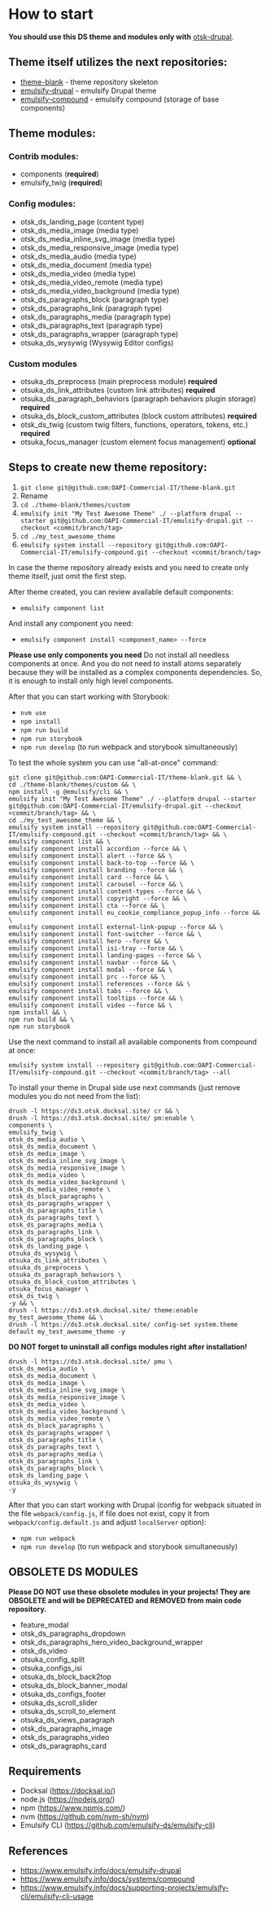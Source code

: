 
<Meta title="Docs/How To/Start"/>

# How to start

**You should use this DS theme and modules only with**
[otsk-drupal](https://github.com/OAPI-Commercial-IT/otsk-drupal).

## Theme itself utilizes the next repositories:
- [theme-blank](https://github.com/OAPI-Commercial-IT/theme-blank) - theme repository skeleton
- [emulsify-drupal](https://github.com/OAPI-Commercial-IT/emulsify-drupal) - emulsify Drupal theme
- [emulsify-compound](https://github.com/OAPI-Commercial-IT/emulsify-compound) - emulsify compound (storage of base components)

## Theme modules:

### Contrib modules:
- components (**required**)
- emulsify_twig (**required**)

### Config modules:
- otsk_ds_landing_page (content type)
- otsk_ds_media_image (media type)
- otsk_ds_media_inline_svg_image (media type)
- otsk_ds_media_responsive_image (media type)
- otsk_ds_media_audio (media type)
- otsk_ds_media_document (media type)
- otsk_ds_media_video (media type)
- otsk_ds_media_video_remote (media type)
- otsk_ds_media_video_background (media type)
- otsk_ds_paragraphs_block (paragraph type)
- otsk_ds_paragraphs_link (paragraph type)
- otsk_ds_paragraphs_media (paragraph type)
- otsk_ds_paragraphs_text (paragraph type)
- otsk_ds_paragraphs_wrapper (paragraph type)
- otsuka_ds_wysywig (Wysywig Editor configs)

### Custom modules
- otsuka_ds_preprocess (main preprocess module) **required**
- otsuka_ds_link_attributes (custom link attributes) **required**
- otsuka_ds_paragraph_behaviors (paragraph behaviors plugin storage) **required**
- otsuka_ds_block_custom_attributes (block custom attributes) **required**
- otsk_ds_twig (custom twig filters, functions, operators, tokens, etc.) **required**
- otsuka_focus_manager (custom element focus management) **optional**

## Steps to create new theme repository:
1. `git clone git@github.com:OAPI-Commercial-IT/theme-blank.git`
1. Rename
1. `cd ./theme-blank/themes/custom`
1. `emulsify init "My Test Awesome Theme" ./ --platform drupal --starter git@github.com:OAPI-Commercial-IT/emulsify-drupal.git --checkout <commit/branch/tag>`
1. `cd ./my_test_awesome_theme`
1. `emulsify system install --repository git@github.com:OAPI-Commercial-IT/emulsify-compound.git --checkout <commit/branch/tag>`

In case the theme repository already exists and you need to create only theme
itself, just omit the first step.

After theme created, you can review available default components:
- `emulsify component list`

And install any component you need:
- `emulsify component install <component_name> --force`

**Please use only components you need**
Do not install all needless components at once. And you do not need to install atoms separately because they will be
installed as a complex components dependencies.
So, it is enough to install only high level components.

After that you can start working with Storybook:
- `nvm use`
- `npm install`
- `npm run build`
- `npm run storybook`
- `npm run develop` (to run webpack and storybook simultaneously)

To test the whole system you can use "all-at-once" command:
```
git clone git@github.com:OAPI-Commercial-IT/theme-blank.git && \
cd ./theme-blank/themes/custom && \
npm install -g @emulsify/cli && \
emulsify init "My Test Awesome Theme" ./ --platform drupal --starter git@github.com:OAPI-Commercial-IT/emulsify-drupal.git --checkout <commit/branch/tag> && \
cd ./my_test_awesome_theme && \
emulsify system install --repository git@github.com:OAPI-Commercial-IT/emulsify-compound.git --checkout <commit/branch/tag> && \
emulsify component list && \
emulsify component install accordion --force && \
emulsify component install alert --force && \
emulsify component install back-to-top --force && \
emulsify component install branding --force && \
emulsify component install card --force && \
emulsify component install carousel --force && \
emulsify component install content-types --force && \
emulsify component install copyright --force && \
emulsify component install cta --force && \
emulsify component install eu_cookie_compliance_popup_info --force && \
emulsify component install external-link-popup --force && \
emulsify component install font-switcher --force && \
emulsify component install hero --force && \
emulsify component install isi-tray --force && \
emulsify component install landing-pages --force && \
emulsify component install navbar --force && \
emulsify component install modal --force && \
emulsify component install prc --force && \
emulsify component install references --force && \
emulsify component install tabs --force && \
emulsify component install tooltips --force && \
emulsify component install video --force && \
npm install && \
npm run build && \
npm run storybook
```

Use the next command to install all available components from compound at once:
```
emulsify system install --repository git@github.com:OAPI-Commercial-IT/emulsify-compound.git --checkout <commit/branch/tag> --all
```

To install your theme in Drupal side use next commands (just remove modules you
do not need from the list):
```
drush -l https://ds3.otsk.docksal.site/ cr && \
drush -l https://ds3.otsk.docksal.site/ pm:enable \
components \
emulsify_twig \
otsk_ds_media_audio \
otsk_ds_media_document \
otsk_ds_media_image \
otsk_ds_media_inline_svg_image \
otsk_ds_media_responsive_image \
otsk_ds_media_video \
otsk_ds_media_video_background \
otsk_ds_media_video_remote \
otsk_ds_block_paragraphs \
otsk_ds_paragraphs_wrapper \
otsk_ds_paragraphs_title \
otsk_ds_paragraphs_text \
otsk_ds_paragraphs_media \
otsk_ds_paragraphs_link \
otsk_ds_paragraphs_block \
otsk_ds_landing_page \
otsuka_ds_wysywig \
otsuka_ds_link_attributes \
otsuka_ds_preprocess \
otsuka_ds_paragraph_behaviors \
otsuka_ds_block_custom_attributes \
otsuka_focus_manager \
otsk_ds_twig \
-y && \
drush -l https://ds3.otsk.docksal.site/ theme:enable my_test_awesome_theme && \
drush -l https://ds3.otsk.docksal.site/ config-set system.theme default my_test_awesome_theme -y
```

**DO NOT forget to uninstall all configs modules right after installation!**
```
drush -l https://ds3.otsk.docksal.site/ pmu \
otsk_ds_media_audio \
otsk_ds_media_document \
otsk_ds_media_image \
otsk_ds_media_inline_svg_image \
otsk_ds_media_responsive_image \
otsk_ds_media_video \
otsk_ds_media_video_background \
otsk_ds_media_video_remote \
otsk_ds_block_paragraphs \
otsk_ds_paragraphs_wrapper \
otsk_ds_paragraphs_title \
otsk_ds_paragraphs_text \
otsk_ds_paragraphs_media \
otsk_ds_paragraphs_link \
otsk_ds_paragraphs_block \
otsk_ds_landing_page \
otsuka_ds_wysywig \
-y
```

After that you can start working with Drupal (config for webpack situated in the
file `webpack/config.js`, if file does not exist, copy it from
`webpack/config.default.js` and adjust `localServer` option):

- `npm run webpack`
- `npm run develop` (to run webpack and storybook simultaneously)

## OBSOLETE DS MODULES
**Please DO NOT use these obsolete modules in your projects! They are OBSOLETE and will be DEPRECATED and REMOVED from
main code repository.**
- feature_modal
- otsk_ds_paragraphs_dropdown
- otsk_ds_paragraphs_hero_video_background_wrapper
- otsk_ds_video
- otsuka_config_split
- otsuka_configs_isi
- otsuka_ds_block_back2top
- otsuka_ds_block_banner_modal
- otsuka_ds_configs_footer
- otsuka_ds_scroll_slider
- otsuka_ds_scroll_to_element
- otsuka_ds_views_paragraph
- otsk_ds_paragraphs_image
- otsk_ds_paragraphs_video
- otsk_ds_paragraphs_card

## Requirements
* Docksal (https://docksal.io/)
* node.js (https://nodejs.org/)
* npm (https://www.npmjs.com/)
* nvm (https://github.com/nvm-sh/nvm)
* Emulsify CLI (https://github.com/emulsify-ds/emulsify-cli)

## References
- https://www.emulsify.info/docs/emulsify-drupal
- https://www.emulsify.info/docs/systems/compound
- https://www.emulsify.info/docs/supporting-projects/emulsify-cli/emulsify-cli-usage
